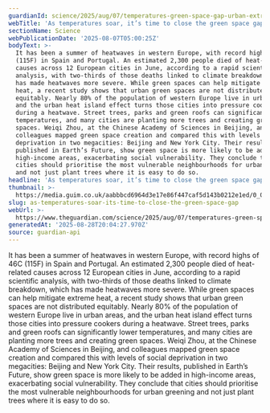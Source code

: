 ```yaml
---
guardianId: science/2025/aug/07/temperatures-green-space-gap-urban-extreme-heat
webTitle: 'As temperatures soar, it’s time to close the green space gap'
sectionName: Science
webPublicationDate: '2025-08-07T05:00:25Z'
bodyText: >-
  It has been a summer of heatwaves in western Europe, with record highs of 46C
  (115F) in Spain and Portugal. An estimated 2,300 people died of heat-related
  causes across 12 European cities in June, according to a rapid scientific
  analysis, with two-thirds of those deaths linked to climate breakdown, which
  has made heatwaves more severe. While green spaces can help mitigate extreme
  heat, a recent study shows that urban green spaces are not distributed
  equitably. Nearly 80% of the population of western Europe live in urban areas,
  and the urban heat island effect turns those cities into pressure cookers
  during a heatwave. Street trees, parks and green roofs can significantly lower
  temperatures, and many cities are planting more trees and creating green
  spaces. Weiqi Zhou, at the Chinese Academy of Sciences in Beijing, and
  colleagues mapped green space creation and compared this with levels of social
  deprivation in two megacities: Beijing and New York City. Their results,
  published in Earth’s Future, show green space is more likely to be added in
  high-income areas, exacerbating social vulnerability. They conclude that
  cities should prioritise the most vulnerable neighbourhoods for urban greening
  and not just plant trees where it is easy to do so.
headline: 'As temperatures soar, it’s time to close the green space gap'
thumbnail: >-
  https://media.guim.co.uk/aabbbcd6964d3e17e86f447caf5d143b0212e1ed/0_0_1333_1066/500.jpg
slug: as-temperatures-soar-its-time-to-close-the-green-space-gap
webUrl: >-
  https://www.theguardian.com/science/2025/aug/07/temperatures-green-space-gap-urban-extreme-heat
generatedAt: '2025-08-28T20:04:27.970Z'
source: guardian-api
---
```

It has been a summer of heatwaves in western Europe, with record highs of 46C (115F) in Spain and Portugal. An estimated 2,300 people died of heat-related causes across 12 European cities in June, according to a rapid scientific analysis, with two-thirds of those deaths linked to climate breakdown, which has made heatwaves more severe. While green spaces can help mitigate extreme heat, a recent study shows that urban green spaces are not distributed equitably. Nearly 80% of the population of western Europe live in urban areas, and the urban heat island effect turns those cities into pressure cookers during a heatwave. Street trees, parks and green roofs can significantly lower temperatures, and many cities are planting more trees and creating green spaces. Weiqi Zhou, at the Chinese Academy of Sciences in Beijing, and colleagues mapped green space creation and compared this with levels of social deprivation in two megacities: Beijing and New York City. Their results, published in Earth’s Future, show green space is more likely to be added in high-income areas, exacerbating social vulnerability. They conclude that cities should prioritise the most vulnerable neighbourhoods for urban greening and not just plant trees where it is easy to do so.
